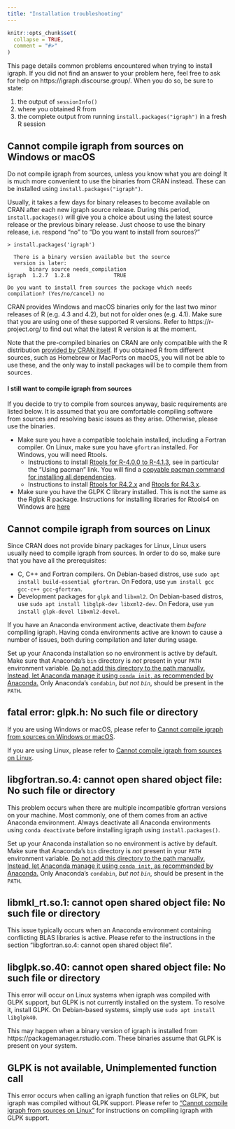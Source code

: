 ```yaml
---
title: "Installation troubleshooting"
---
```


```r
knitr::opts_chunk$set(
  collapse = TRUE,
  comment = "#>"
)
```
This page details common problems encountered when trying to install igraph. If you did not find an answer to your problem here, feel free to ask for help on https://igraph.discourse.group/. When you do so, be sure to state: 

1. the output of `sessionInfo()` 
2. where you obtained R from 
3. the complete output from running `install.packages("igraph")` in a fresh R session

## Cannot compile igraph from sources on Windows or macOS

Do not compile igraph from sources, unless you know what you are doing! It is much more convenient to use the binaries from CRAN instead. These can be installed using `install.packages("igraph")`.

Usually, it takes a few days for binary releases to become available on CRAN after each new igraph source release. During this period, `install.packages()` will give you a choice about using the latest source release or the previous binary release. Just choose to use the binary release, i.e. respond "no" to "Do you want to install from sources?"

```
> install.packages('igraph')

  There is a binary version available but the source
  version is later:
       binary source needs_compilation
igraph  1.2.7  1.2.8              TRUE

Do you want to install from sources the package which needs compilation? (Yes/no/cancel) no
```

CRAN provides Windows and macOS binaries only for the last two minor releases of R (e.g. 4.3 and 4.2), but not for older ones (e.g. 4.1). Make sure that you are using one of these supported R versions. Refer to https://r-project.org/ to find out what the latest R version is at the moment.

Note that the pre-compiled binaries on CRAN are only compatible with the R distribution [provided by CRAN itself](https://www.r-project.org/). If you obtained R from different sources, such as Homebrew or MacPorts on macOS, you will not be able to use these, and the only way to install packages will be to compile them from sources.

#### I still want to compile igraph from sources

If you decide to try to compile from sources anyway, basic requirements are listed below. It is assumed that you are comfortable compiling software from sources and resolving basic issues as they arise. Otherwise, please use the binaries.

 - Make sure you have a compatible toolchain installed, including a Fortran compiler. On Linux, make sure you have `gfortran` installed. For Windows, you will need Rtools.
    - Instructions to install [Rtools for R-4.0.0 to R-4.1.3](https://cran.r-project.org/bin/windows/Rtools/rtools40.html), see in particular the "Using pacman" link. You will find a [copyable pacman command for installing all dependencies](https://github.com/igraph/rigraph/#installation).
    - Instructions to install [Rtools for R4.2.x](https://cran.r-project.org/bin/windows/Rtools/rtools42/rtools.html) and [Rtools for R4.3.x](https://cran.r-project.org/bin/windows/Rtools/rtools43/rtools.html).
 - Make sure you have the GLPK C library installed. This is not the same as the Rglpk R package. Instructions for installing libraries for Rtools4 on Windows are [here](https://cran.r-project.org/bin/windows/Rtools/)

## Cannot compile igraph from sources on Linux

Since CRAN does not provide binary packages for Linux, Linux users usually need to compile igraph from sources. In order to do so, make sure that you have all the prerequisites:

 - C, C++ and Fortran compilers. On Debian-based distros, use `sudo apt install build-essential gfortran`. On Fedora, use `yum install gcc gcc-c++ gcc-gfortran`.
 - Development packages for `glpk` and `libxml2`. On Debian-based distros, use `sudo apt install libglpk-dev libxml2-dev`. On Fedora, use `yum install glpk-devel libxml2-devel`.

If you have an Anaconda environment active, deactivate them _before_ compiling igraph. Having conda environments active are known to cause a number of issues, both during compilation and later during usage.

Set up your Anaconda installation so no environment is active by default. Make sure that Anaconda's `bin` directory is _not_ present in your `PATH` environment variable. [Do not add this directory to the path manually. Instead, let Anaconda manage it using `conda init`, as recommended by Anaconda.](https://docs.anaconda.com/anaconda/user-guide/faq/#distribution-faq-linux-path) Only Anaconda's `condabin`, _but not `bin`_, should be present in the `PATH`.

## fatal error: glpk.h: No such file or directory

If you are using Windows or macOS, please refer to [Cannot compile igraph from sources on Windows or macOS](#cannot-compile-igraph-from-sources-on-windows-or-macos).

If you are using Linux, please refer to [Cannot compile igraph from sources on Linux](#cannot-compile-igraph-from-sources-on-linux).

## libgfortran.so.4: cannot open shared object file: No such file or directory

This problem occurs when there are multiple incompatible gfortran versions on your machine. Most commonly, one of them comes from an active Anaconda environment. Always deactivate all Anaconda environments using `conda deactivate` before installing igraph using `install.packages()`.

Set up your Anaconda installation so no environment is active by default. Make sure that Anaconda's `bin` directory is _not_ present in your `PATH` environment variable. [Do not add this directory to the path manually. Instead, let Anaconda manage it using `conda init`, as recommended by Anaconda.](https://docs.anaconda.com/anaconda/user-guide/faq/#distribution-faq-linux-path) Only Anaconda's `condabin`, _but not `bin`_, should be present in the `PATH`.

## libmkl_rt.so.1: cannot open shared object file: No such file or directory

This issue typically occurs when an Anaconda environment containing conflicting BLAS libraries is active. Please refer to the instructions in the section "libgfortran.so.4: cannot open shared object file".

## libglpk.so.40: cannot open shared object file: No such file or directory

This error will occur on Linux systems when igraph was compiled with GLPK support, but GLPK is not currently installed on the system. To resolve it, install GLPK. On Debian-based systems, simply use `sudo apt install libglpk40`.

This may happen when a binary version of igraph is installed from https://packagemanager.rstudio.com. These binaries assume that GLPK is present on your system.

## GLPK is not available, Unimplemented function call

This error occurs when calling an igraph function that relies on GLPK, but igraph was compiled without GLPK support. Please refer to ["Cannot compile igraph from sources on Linux"](#cannot-compile-igraph-from-sources-on-linux) for instructions on compiling igraph with GLPK support.

